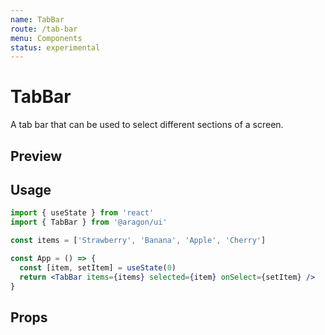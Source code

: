 ```yaml
---
name: TabBar
route: /tab-bar
menu: Components
status: experimental
---
```



# TabBar

A tab bar that can be used to select different sections of a screen.

## Preview

<Preview />

## Usage

```jsx
import { useState } from 'react'
import { TabBar } from '@aragon/ui'

const items = ['Strawberry', 'Banana', 'Apple', 'Cherry']

const App = () => {
  const [item, setItem] = useState(0)
  return <TabBar items={items} selected={item} onSelect={setItem} />
}
```

## Props

<PropsTable of={TabBar} />
